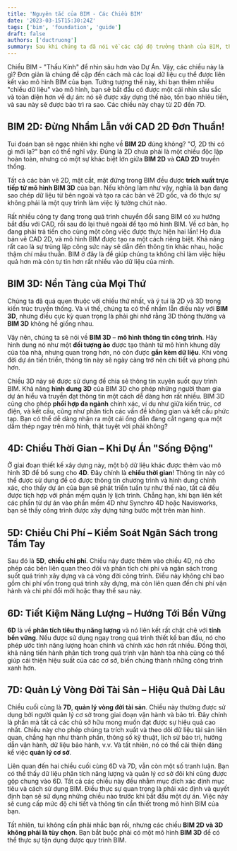 ```yaml
---
title: 'Nguyên tắc của BIM - Các Chiều BIM'
date: '2023-03-15T15:30:24Z'
tags: ['bim', 'foundation', 'guide']
draft: false
authors: ['ductruong']
summary: Sau khi chúng ta đã nói về các cấp độ trưởng thành của BIM, thì giờ mình sẽ cùng mổ xẻ một khía cạnh khác cũng thú vị không kém là các Chiều BIM - Thêm "Thấu Kính" để Nhìn Sâu Hơn vào Dự Án.
---
```


Chiều BIM - "Thấu Kính" để nhìn sâu hơn vào Dự Án. Vậy, các chiều này là gì? Đơn giản là chúng đề cập đến cách mà các loại dữ liệu cụ thể được liên kết vào mô hình BIM của bạn. Tưởng tượng thế này, khi bạn thêm nhiều "chiều dữ liệu" vào mô hình, bạn sẽ bắt đầu có được một cái nhìn sâu sắc và toàn diện hơn về dự án: nó sẽ được xây dựng thế nào, tốn bao nhiêu tiền, và sau này sẽ được bảo trì ra sao. Các chiều này chạy từ 2D đến 7D.

<TOCInline toc={props.toc} exclude="" />

## **BIM 2D: Đừng Nhầm Lẫn với CAD 2D Đơn Thuần!**

Tui đoán bạn sẽ ngạc nhiên khi nghe về **BIM 2D** đúng không? "Ơ, 2D thì có gì mới lạ?" bạn có thể nghĩ vậy. Đúng là 2D chưa phải là một chiều độc lập hoàn toàn, nhưng có một sự khác biệt lớn giữa **BIM 2D** và **CAD 2D** truyền thống.

Tất cả các bản vẽ 2D, mặt cắt, mặt đứng trong BIM đều được **trích xuất trực tiếp từ mô hình BIM 3D** của bạn. Nếu không làm như vậy, nghĩa là bạn đang sao chép dữ liệu từ bên ngoài và tạo ra các bản vẽ 2D gốc, và đó thực sự không phải là một quy trình làm việc lý tưởng chút nào.

Rất nhiều công ty đang trong quá trình chuyển đổi sang BIM có xu hướng bắt đầu với CAD, rồi sau đó lại thuê ngoài để tạo mô hình BIM. Về cơ bản, họ đang phải trả tiền cho cùng một công việc được thực hiện hai lần! Họ đưa bản vẽ CAD 2D, và mô hình BIM được tạo ra một cách riêng biệt. Khả năng rất cao là sự trùng lặp công sức này sẽ dẫn đến thông tin khác nhau, hoặc thậm chí mâu thuẫn. BIM ở đây là để giúp chúng ta không chỉ làm việc hiệu quả hơn mà còn tự tin hơn rất nhiều vào dữ liệu của mình.

## **BIM 3D: Nền Tảng của Mọi Thứ**

Chúng ta đã quá quen thuộc với chiều thứ nhất, và ý tui là 2D và 3D trong kiến trúc truyền thống. Và vì thế, chúng ta có thể nhầm lẫn điều này với **BIM 3D**, nhưng điều cực kỳ quan trọng là phải ghi nhớ rằng 3D thông thường và **BIM 3D** không hề giống nhau.

Vậy nên, chúng ta sẽ nói về **BIM 3D** – **mô hình thông tin công trình**. Hãy hình dung nó như một **đối tượng ảo** được tạo thành từ mô hình khung dây của tòa nhà, nhưng quan trọng hơn, nó còn được **gắn kèm dữ liệu**. Khi vòng đời dự án tiến triển, thông tin này sẽ ngày càng trở nên chi tiết và phong phú hơn.

Chiều 3D này sẽ được sử dụng để chia sẻ thông tin xuyên suốt quy trình BIM. Khả năng **hình dung 3D** của BIM 3D cho phép những người tham gia dự án hiểu và truyền đạt thông tin một cách dễ dàng hơn rất nhiều. BIM 3D cũng cho phép **phối hợp đa ngành** chính xác, ví dụ như giữa kiến trúc, cơ điện, và kết cấu, cũng như phân tích các vấn đề không gian và kết cấu phức tạp. Bạn có thể dễ dàng nhận ra một cái ống dẫn đang cắt ngang qua một dầm thép ngay trên mô hình, thật tuyệt vời phải không?

## **4D: Chiều Thời Gian – Khi Dự Án "Sống Động"**

Ở giai đoạn thiết kế xây dựng này, một bộ dữ liệu khác được thêm vào mô hình 3D để bổ sung cho **4D**. Đây chính là **chiều thời gian**! Thông tin này có thể được sử dụng để có được thông tin chương trình và hình dung chính xác, cho thấy dự án của bạn sẽ phát triển tuần tự như thế nào, tất cả đều được tích hợp với phần mềm quản lý lịch trình. Chẳng hạn, khi bạn liên kết các phần tử dự án vào phần mềm 4D như Synchro 4D hoặc Navisworks, bạn sẽ thấy công trình được xây dựng từng bước một trên màn hình.

## **5D: Chiều Chi Phí – Kiểm Soát Ngân Sách trong Tầm Tay**

Sau đó là **5D**, **chiều chi phí**. Chiều này được thêm vào chiều 4D, nó cho phép các bên liên quan theo dõi và phân tích chi phí và ngân sách trong suốt quá trình xây dựng và cả vòng đời công trình. Điều này không chỉ bao gồm chi phí vốn trong quá trình xây dựng, mà còn liên quan đến chi phí vận hành và chi phí đổi mới hoặc thay thế sau này.

## **6D: Tiết Kiệm Năng Lượng – Hướng Tới Bền Vững**

**6D** là về **phân tích tiêu thụ năng lượng** và nó liên kết rất chặt chẽ với **tính bền vững**. Nếu được sử dụng ngay trong quá trình thiết kế ban đầu, nó cho phép ước tính năng lượng hoàn chỉnh và chính xác hơn rất nhiều. Đồng thời, khả năng tiến hành phân tích trong quá trình vận hành tòa nhà cũng có thể giúp cải thiện hiệu suất của các cơ sở, biến chúng thành những công trình xanh hơn.

## **7D: Quản Lý Vòng Đời Tài Sản – Hiệu Quả Dài Lâu**

Chiều cuối cùng là **7D**, **quản lý vòng đời tài sản**. Chiều này thường được sử dụng bởi người quản lý cơ sở trong giai đoạn vận hành và bảo trì. Đây chính là phần mà tất cả các chủ sở hữu mong muốn đạt được sự hiệu quả cao nhất. Chiều này cho phép chúng ta trích xuất và theo dõi dữ liệu tài sản liên quan, chẳng hạn như thành phần, thông số kỹ thuật, lịch sử bảo trì, hướng dẫn vận hành, dữ liệu bảo hành, v.v. Và tất nhiên, nó có thể cải thiện đáng kể việc **quản lý cơ sở**.

Liên quan đến hai chiều cuối cùng 6D và 7D, vẫn còn một số tranh luận. Bạn có thể thấy dữ liệu phân tích năng lượng và quản lý cơ sở đôi khi cũng được gộp chung vào 6D. Tất cả các chiều này đều nhằm mục đích xác định mục tiêu và cách sử dụng BIM. Điều thực sự quan trọng là phải xác định và quyết định bạn sẽ sử dụng những chiều nào trước khi bắt đầu một dự án. Việc này sẽ cung cấp mức độ chi tiết và thông tin cần thiết trong mô hình BIM của bạn.

Tất nhiên, tui không cần phải nhắc bạn rồi, nhưng các chiều **BIM 2D và 3D không phải là tùy chọn**. Bạn bắt buộc phải có một mô hình **BIM 3D** để có thể thực sự tận dụng được quy trình BIM.
